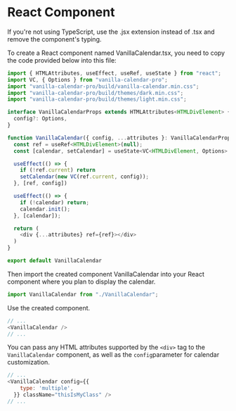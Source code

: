 # React Component

<Info>
	If you're not using TypeScript, use the .jsx extension instead of .tsx and remove the component's typing.
</Info>

To create a React component named VanillaCalendar.tsx, you need to copy the code provided below into this file:

```js
import { HTMLAttributes, useEffect, useRef, useState } from "react";
import VC, { Options } from "vanilla-calendar-pro";
import "vanilla-calendar-pro/build/vanilla-calendar.min.css";
import "vanilla-calendar-pro/build/themes/dark.min.css";
import "vanilla-calendar-pro/build/themes/light.min.css";

interface VanillaCalendarProps extends HTMLAttributes<HTMLDivElement> {
  config?: Options,
}

function VanillaCalendar({ config, ...attributes }: VanillaCalendarProps) {
  const ref = useRef<HTMLDivElement>(null);
  const [calendar, setCalendar] = useState<VC<HTMLDivElement, Options> | null>(null);

  useEffect(() => {
    if (!ref.current) return
    setCalendar(new VC(ref.current, config));
  }, [ref, config])

  useEffect(() => {
    if (!calendar) return;
    calendar.init();
  }, [calendar]);

  return (
    <div {...attributes} ref={ref}></div>
  )
}

export default VanillaCalendar
```

Then import the created component VanillaCalendar into your React component where you plan to display the calendar.

```js
import VanillaCalendar from "./VanillaCalendar";
```

Use the created component.

```js
// ...
<VanillaCalendar />
// ...
```

You can pass any HTML attributes supported by the `<div>` tag to the `VanillaCalendar` component, as well as the `config`parameter for calendar customization.

```js
// ...
<VanillaCalendar config={{
    type: 'multiple',
  }} className="thisIsMyClass" />
// ...
```
